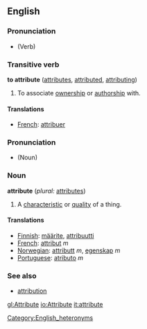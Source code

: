 ==English==

===Pronunciation===
*{{audio|en-us-attribute-verb.ogg|Audio (US)}} (Verb)

===Transitive verb===
'''to attribute'''  ([[attributes]], [[attributed]], [[attributing]])

# To associate [[ownership]] or [[authorship]] with.

====Translations====
*[[French]]: [[attribuer]]

===Pronunciation===
*{{audio|en-us-attribute-noun.ogg|Audio (US)}} (Noun) 

===Noun===
'''attribute'''  (''plural:'' [[attributes]])

# A [[characteristic]] or [[quality]] of a thing.

====Translations====
*[[Finnish]]: [[määrite]], [[attribuutti]]
*[[French]]: [[attribut]] ''m''
*[[Norwegian]]: [[attributt]] ''m'', [[egenskap]] ''m''
*[[Portuguese]]: [[atributo]] ''m''

===See also===
*[[attribution]]

[[Category:English_heteronyms]]

[[gl:Attribute]]
[[io:Attribute]]
[[it:attribute]]
